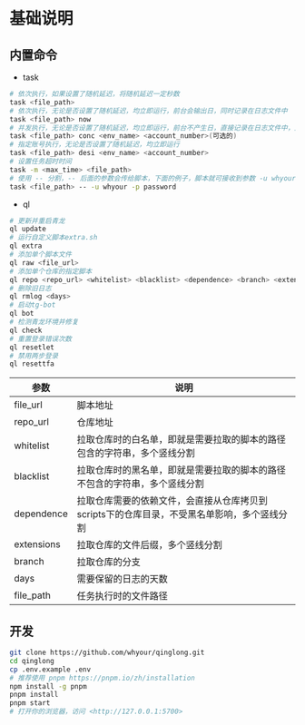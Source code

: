 # 基础说明

## 内置命令

- task

```bash
# 依次执行，如果设置了随机延迟，将随机延迟一定秒数
task <file_path>                                             
# 依次执行，无论是否设置了随机延迟，均立即运行，前台会输出日，同时记录在日志文件中
task <file_path> now                                         
# 并发执行，无论是否设置了随机延迟，均立即运行，前台不产生日，直接记录在日志文件中，且可指定账号执行
task <file_path> conc <env_name> <account_number>(可选的) 
# 指定账号执行，无论是否设置了随机延迟，均立即运行 
task <file_path> desi <env_name> <account_number>      
# 设置任务超时时间   
task -m <max_time> <file_path>
# 使用 -- 分割，-- 后面的参数会传给脚本，下面的例子，脚本就可接收到参数 -u whyour -p password
task <file_path> -- -u whyour -p password
```

- ql

```bash
# 更新并重启青龙
ql update
# 运行自定义脚本extra.sh
ql extra
# 添加单个脚本文件
ql raw <file_url>
# 添加单个仓库的指定脚本
ql repo <repo_url> <whitelist> <blacklist> <dependence> <branch> <extensions>
# 删除旧日志
ql rmlog <days>
# 启动tg-bot
ql bot
# 检测青龙环境并修复
ql check
# 重置登录错误次数
ql resetlet                                                  
# 禁用两步登录
ql resettfa
```

| **参数**   | **说明**                                                                                    |
|------------|---------------------------------------------------------------------------------------------|
| file_url   | 脚本地址                                                                                    |
| repo_url   | 仓库地址                                                                                    |
| whitelist  | 拉取仓库时的白名单，即就是需要拉取的脚本的路径包含的字符串，多个竖线分割                    |
| blacklist  | 拉取仓库时的黑名单，即就是需要拉取的脚本的路径不包含的字符串，多个竖线分割                  |
| dependence | 拉取仓库需要的依赖文件，会直接从仓库拷贝到scripts下的仓库目录，不受黑名单影响，多个竖线分割 |
| extensions | 拉取仓库的文件后缀，多个竖线分割                                                            |
| branch     | 拉取仓库的分支                                                                              |
| days       | 需要保留的日志的天数                                                                        |
| file_path  | 任务执行时的文件路径                                                                        |

## 开发

```bash
git clone https://github.com/whyour/qinglong.git
cd qinglong
cp .env.example .env
# 推荐使用 pnpm https://pnpm.io/zh/installation
npm install -g pnpm
pnpm install
pnpm start
# 打开你的浏览器，访问 <http://127.0.0.1:5700>
```